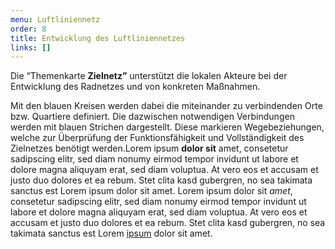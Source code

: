 ```yaml
---
menu: Luftliniennetz
order: 8
title: Entwicklung des Luftliniennetzes
links: []
---
```

Die “Themenkarte **Zielnetz”** unterstützt die lokalen Akteure bei der Entwicklung des Radnetzes und von konkreten Maßnahmen.

Mit den blauen Kreisen werden dabei die miteinander zu verbindenden Orte bzw. Quartiere definiert. Die dazwischen notwendigen Verbindungen werden mit blauen Strichen dargestellt. Diese markieren Wegebeziehungen, welche zur Überprüfung der Funktionsfähigkeit und Vollständigkeit des Zielnetzes benötigt werden.Lorem ipsum **dolor sit** amet, consetetur sadipscing elitr, sed diam nonumy eirmod tempor invidunt ut labore et dolore magna aliquyam erat, sed diam voluptua. At vero eos et accusam et justo duo dolores et ea rebum. Stet clita kasd gubergren, no sea takimata sanctus est Lorem ipsum dolor sit amet. Lorem ipsum dolor sit *amet*, consetetur sadipscing elitr, sed diam nonumy eirmod tempor invidunt ut labore et dolore magna aliquyam erat, sed diam voluptua. At vero eos et accusam et justo duo dolores et ea rebum. Stet clita kasd gubergren, no sea takimata sanctus est Lorem [ipsum](www.fixmycity.de) dolor sit amet.
